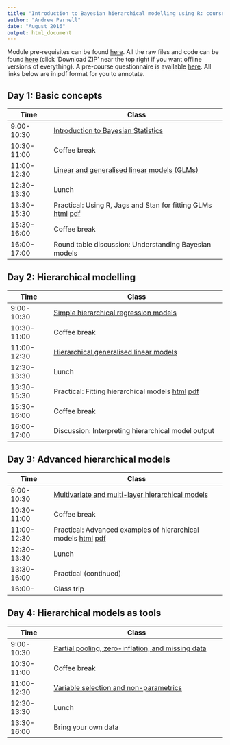 ```yaml
---
title: "Introduction to Bayesian hierarchical modelling using R: course timetable"
author: "Andrew Parnell"
date: "August 2016"
output: html_document
---
```


Module pre-requisites can be found [here](https://rawgit.com/andrewcparnell/bhm_course/master/Prerequisites.html). All the raw files and code can be found [here](https://github.com/andrewcparnell/bhm_course) (click 'Download ZIP' near the top right if you want offline versions of everything). A pre-course questionnaire is available [here](https://docs.google.com/forms/d/e/1FAIpQLSd5esC5BX-CSgZel7tH-Y9bJASXqRl-RyGwGsxQfaRUfECu1g/viewform). All links below are in pdf format for you to annotate.

## Day 1: Basic concepts

Time  | Class
------------- | ----------------------------------------------------
9:00-10:30 | [Introduction to Bayesian Statistics](https://rawgit.com/andrewcparnell/bhm_course/master/slides/class_1_intro.pdf)
10:30-11:00 | Coffee break
11:00-12:30 | [Linear and generalised linear models (GLMs)](https://rawgit.com/andrewcparnell/bhm_course/master/slides/class_2_glms.pdf)
12:30-13:30 | Lunch
13:30-15:30 | Practical: Using R, Jags and Stan for fitting GLMs [html](https://rawgit.com/andrewcparnell/bhm_course/master/practicals/practical_1_R_jags_stan_GLMs_local.html) [pdf](https://rawgit.com/andrewcparnell/bhm_course/master/practicals/practical_1_R_jags_stan_GLMs_local.pdf)
15:30-16:00 | Coffee break
16:00-17:00 | Round table discussion: Understanding Bayesian models 

## Day 2: Hierarchical modelling

Time  | Class
------------- | ----------------------------------------------------
9:00-10:30 | [Simple hierarchical regression models](https://rawgit.com/andrewcparnell/bhm_course/master/slides/class_3_hlms.pdf)
10:30-11:00 | Coffee break
11:00-12:30 | [Hierarchical generalised linear models](https://rawgit.com/andrewcparnell/bhm_course/master/slides/class_4_hglms.pdf)
12:30-13:30 | Lunch 
13:30-15:30 | Practical: Fitting hierarchical models [html](https://rawgit.com/andrewcparnell/bhm_course/master/practicals/practical_2_hglms.html) [pdf](https://rawgit.com/andrewcparnell/bhm_course/master/practicals/practical_2_hglms.pdf)
15:30-16:00 | Coffee break
16:00-17:00 | Discussion: Interpreting hierarchical model output

## Day 3: Advanced hierarchical models

Time  | Class
------------- | ----------------------------------------------------
9:00-10:30 | [Multivariate and multi-layer hierarchical models](https://rawgit.com/andrewcparnell/bhm_course/master/slides/class_5_multihms.pdf)
10:30-11:00 | Coffee break
11:00-12:30 | Practical: Advanced examples of hierarchical models [html](https://rawgit.com/andrewcparnell/bhm_course/master/practicals/practical_3_advanced_hglms.html) [pdf](https://rawgit.com/andrewcparnell/bhm_course/master/practicals/practical_3_advanced_hglms.pdf)
12:30-13:30 | Lunch 
13:30-16:00 | Practical (continued)
16:00- | Class trip

## Day 4: Hierarchical models as tools

Time  | Class
------------- | ----------------------------------------------------
9:00-10:30 | [Partial pooling, zero-inflation, and missing data](https://rawgit.com/andrewcparnell/bhm_course/master/slides/class_6_pp_zi_multinom.pdf)
10:30-11:00 | Coffee break
11:00-12:30 | [Variable selection and non-parametrics](https://rawgit.com/andrewcparnell/bhm_course/master/slides/class_7_varsel.pdf)
12:30-13:30 | Lunch
13:30-16:00 | Bring your own data


